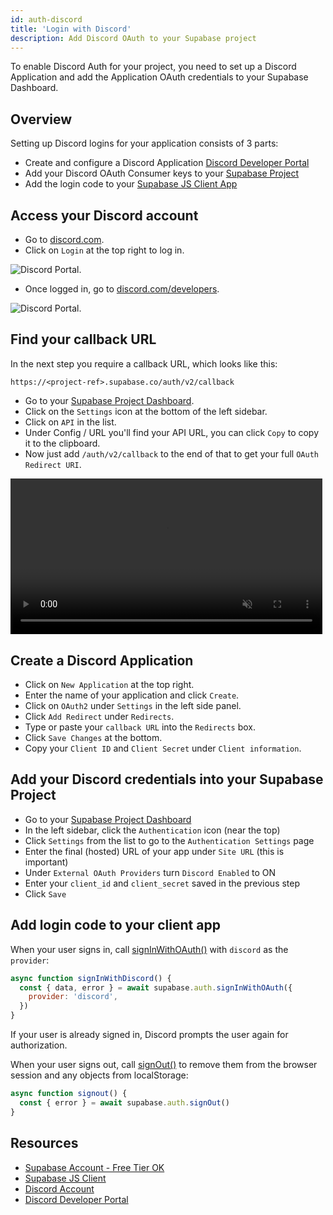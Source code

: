 ```yaml
---
id: auth-discord
title: 'Login with Discord'
description: Add Discord OAuth to your Supabase project
---
```



To enable Discord Auth for your project, you need to set up a Discord Application and add the Application OAuth credentials to your Supabase Dashboard.

## Overview

Setting up Discord logins for your application consists of 3 parts:

- Create and configure a Discord Application [Discord Developer Portal](https://discord.com/developers)
- Add your Discord OAuth Consumer keys to your [Supabase Project](https://app.supabase.com)
- Add the login code to your [Supabase JS Client App](https://github.com/supabase/supabase-js)

## Access your Discord account

- Go to [discord.com](https://discord.com/).
- Click on `Login` at the top right to log in.

![Discord Portal.](/img/guides/auth-discord/discord-portal.png)

- Once logged in, go to [discord.com/developers](https://discord.com/developers).

![Discord Portal.](/img/guides/auth-discord/discord-developer-portal.png)

## Find your callback URL

In the next step you require a callback URL, which looks like this:

`https://<project-ref>.supabase.co/auth/v2/callback`

- Go to your [Supabase Project Dashboard](https://app.supabase.com).
- Click on the `Settings` icon at the bottom of the left sidebar.
- Click on `API` in the list.
- Under Config / URL you'll find your API URL, you can click `Copy` to copy it to the clipboard.
- Now just add `/auth/v2/callback` to the end of that to get your full `OAuth Redirect URI`.

<video width="99%" muted playsInline controls="true">
  <source
    src="/docs/videos/api/api-url-and-key.mp4"
    type="video/mp4"
    muted
    playsInline
  />
</video>

## Create a Discord Application

- Click on `New Application` at the top right.
- Enter the name of your application and click `Create`.
- Click on `OAuth2` under `Settings` in the left side panel.
- Click `Add Redirect` under `Redirects`.
- Type or paste your `callback URL` into the `Redirects` box.
- Click `Save Changes` at the bottom.
- Copy your `Client ID` and `Client Secret` under `Client information`.

## Add your Discord credentials into your Supabase Project

- Go to your [Supabase Project Dashboard](https://app.supabase.com)
- In the left sidebar, click the `Authentication` icon (near the top)
- Click `Settings` from the list to go to the `Authentication Settings` page
- Enter the final (hosted) URL of your app under `Site URL` (this is important)
- Under `External OAuth Providers` turn `Discord Enabled` to ON
- Enter your `client_id` and `client_secret` saved in the previous step
- Click `Save`

## Add login code to your client app

When your user signs in, call [signInWithOAuth()](/docs/reference/javascript/auth-signinwithoauth) with `discord` as the `provider`:

```js
async function signInWithDiscord() {
  const { data, error } = await supabase.auth.signInWithOAuth({
    provider: 'discord',
  })
}
```

If your user is already signed in, Discord prompts the user again for authorization.

When your user signs out, call [signOut()](/docs/reference/javascript/auth-signout) to remove them from the browser session and any objects from localStorage:

```js
async function signout() {
  const { error } = await supabase.auth.signOut()
}
```

## Resources

- [Supabase Account - Free Tier OK](https://supabase.com)
- [Supabase JS Client](https://github.com/supabase/supabase-js)
- [Discord Account](https://discord.com)
- [Discord Developer Portal](https://discord.com/developers)

